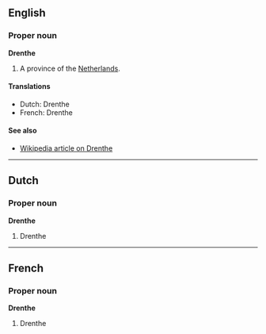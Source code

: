 ==English==
===Proper noun===
'''Drenthe'''
#A province of the [[Netherlands]].

====Translations====
*Dutch: Drenthe
*French: Drenthe

====See also====
*[[en:Drenthe|Wikipedia article on Drenthe]]

----
==Dutch==
===Proper noun===
'''Drenthe'''

#Drenthe

----
==French==
===Proper noun===
'''Drenthe'''

#Drenthe